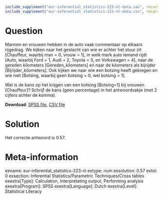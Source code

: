```{r, echo = FALSE, results = "hide"}
include_supplement("eur-inferential_statistics-223-nl-data.sav", recursive = TRUE)
include_supplement("eur-inferential_statistics-223-nl-data.csv", recursive = TRUE)
```

Question
========
Mannen en vrouwen hebben in de auto vaak commentaar op elkaars rijgedrag. We kijken naar het geslacht van wie er achter het stuur zit [Chauffeur, waarbij man = 0, vrouw = 1], in welk merk auto iemand rijdt [Auto, waarbij Ford = 1, Audi = 2, Toyota = 3, en Volkswagen = 4], naar de gereden kilometers [Gereden_kilometers] en naar de kilometers als bijrijder [Bijrijder_kilometers]. Ook kijken we naar wie een botsing heeft gekregen en wie niet [Botsing, waarbij geen botsing = 0, wel botsing = 1].

Wat is de kans op het krijgen van een botsing [Botsing=1] bij vrouwen [Chauffeur]? Schrijf de kans (geen percentage) in het antwoordvakje (met 2 cijfers achter de komma).

**Download**: [SPSS file](eur-inferential_statistics-223-nl-data.sav), [CSV file](eur-inferential_statistics-223-nl-data.csv)


Solution
========
Het correcte antwoord is 0.57.


Meta-information
================
exname: eur-inferential_statistics-223-nl
extype: num
exsolution: 0.57
extol: 0
exsection: Inferential Statistics/Parametric Techniques/Cross tables
exextra[Type]: Calculation, Interpretating output, Performing analysis
exextra[Program]: SPSS
exextra[Language]: Dutch
exextra[Level]: Statistical Literacy